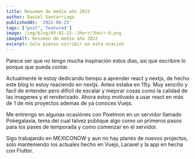 ```yaml
---
title: Resumen de medio año 2022
author: Daniel Santarriaga
publishedAt: '2022-06-25'
tags: ["post",'featured']
image: /img/blog/03-01-22--3herr/3herr-0.png
imageAlt: Resumen de medio año 2022
excerpt: Solo pienso escribir en esta ocación
---
```


Parece ser que no tengo mucha inspiración estos dias, asi que escribire lo porque que pueda contar.

Actualmente le estoy dedicando tiempo a aprender react y nextjs, de hecho este blog lo estoy reaciendo en nextjs. Antes estaba en 11ty. Muy sencillo y facil de entender pero dificil de escalar y mejorar cosas como la calidad de las imagenes y el renderizado. Ahora estoy motivado a usar react en más de 1 de mis proyectos ademas de ya conoces Vuejs.

Me entrengo en algunas ocasiónes con Pixelmon en un servidor llamado Pokegalaxia, tema del cual talvez publique algo como un primeros pasos para los pases de temporada y como comenzar en el servidor.

Sigo trabajando en MEXICONOW y aun no hay planes de nuevos projectos, solo manteniendo los actuales hecho en Vuejs, Laravel y la app en hecha con Flutter.